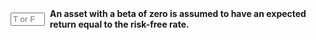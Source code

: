 
::: {.question-block}

<form onsubmit="event.preventDefault(); checkAnswerBox('module3_tf_q97','T')" style="display: flex; align-items: center; gap: 8px;">
<input type="text" id="module3_tf_q97" name="module3_tf_q97" maxlength="1" placeholder="T or F" style="width: 55px;" data-correct-answer="T" /> 
<label for="module3_tf_q97"><strong>An asset with a beta of zero is assumed to have an expected return equal to the risk-free rate.</strong></label>
</form>

<div id="feedback-module3_tf_q97" class="feedback" data-status="" style="display:none;">
The sentence is TRUE. According to CAPM, an asset with beta zero is not sensitive to market movements and thus earns the risk-free rate.
</div>
:::

